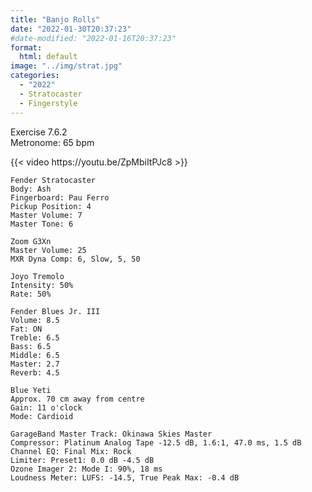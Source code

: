 ```yaml
---
title: "Banjo Rolls"
date: "2022-01-30T20:37:23"
#date-modified: "2022-01-16T20:37:23"
format: 
  html: default
image: "../img/strat.jpg"
categories:
  - "2022"
  - Stratocaster
  - Fingerstyle
---
```


Exercise 7.6.2\
Metronome: 65 bpm

{{< video https://youtu.be/ZpMbiItPJc8 >}}

```         
Fender Stratocaster
Body: Ash
Fingerboard: Pau Ferro
Pickup Position: 4
Master Volume: 7
Master Tone: 6

Zoom G3Xn
Master Volume: 25
MXR Dyna Comp: 6, Slow, 5, 50

Joyo Tremolo
Intensity: 50%
Rate: 50%

Fender Blues Jr. III
Volume: 8.5
Fat: ON
Treble: 6.5
Bass: 6.5
Middle: 6.5
Master: 2.7
Reverb: 4.5

Blue Yeti 
Approx. 70 cm away from centre
Gain: 11 o'clock
Mode: Cardioid

GarageBand Master Track: Okinawa Skies Master
Compressor: Platinum Analog Tape -12.5 dB, 1.6:1, 47.0 ms, 1.5 dB
Channel EQ: Final Mix: Rock
Limiter: Preset1: 0.0 dB -4.5 dB
Ozone Imager 2: Mode I: 90%, 18 ms
Loudness Meter: LUFS: -14.5, True Peak Max: -0.4 dB 

```
